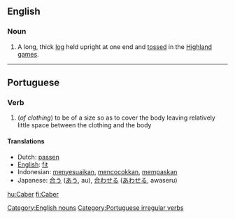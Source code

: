 ==English==
===Noun===

#A long, thick [[log]] held upright at one end and [[toss]]ed in the [[Highland games]].

----
==Portuguese==
===Verb===

# (''of clothing'') to be of a size so as to cover the body leaving relatively little space between the clothing and the body

====Translations====
*Dutch: [[passen]]
*[[English]]: [[fit]]
*Indonesian: [[sesuai|menyesuaikan]], [[cocok|mencocokkan]], [[pas|mempaskan]]
*Japanese: [[合う]] ([[あう]], au), [[合わせる]] ([[あわせる]], awaseru)

[[Category:English nouns]]
[[Category:Portuguese irregular verbs]]

[[hu:Caber]]
[[fi:Caber]]